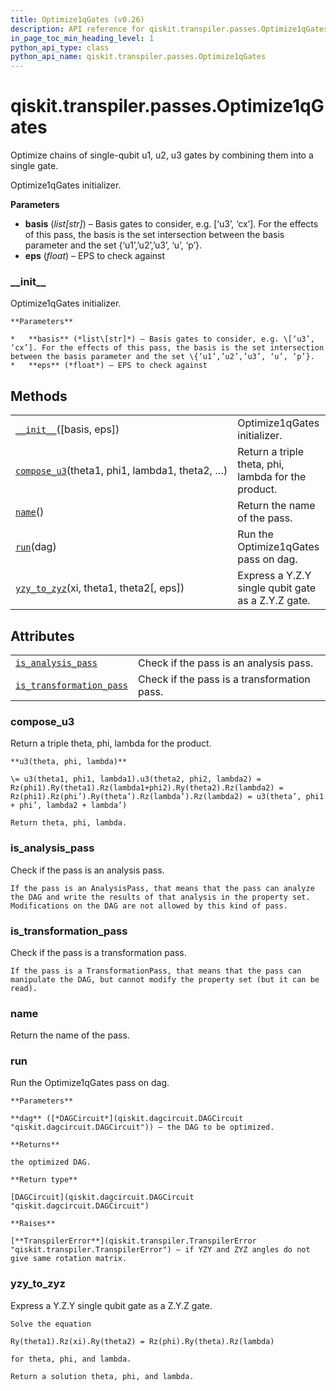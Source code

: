 ```yaml
---
title: Optimize1qGates (v0.26)
description: API reference for qiskit.transpiler.passes.Optimize1qGates in qiskit v0.26
in_page_toc_min_heading_level: 1
python_api_type: class
python_api_name: qiskit.transpiler.passes.Optimize1qGates
---
```


<span id="qiskit-transpiler-passes-optimize1qgates" />

# qiskit.transpiler.passes.Optimize1qGates

<Class id="qiskit.transpiler.passes.Optimize1qGates" isDedicatedPage={true} github="https://github.com/qiskit/qiskit/tree/stable/0.17/qiskit/transpiler/passes/optimization/optimize_1q_gates.py" signature="Optimize1qGates(*args, **kwargs)" modifiers="class">
  Optimize chains of single-qubit u1, u2, u3 gates by combining them into a single gate.

  Optimize1qGates initializer.

  **Parameters**

  *   **basis** (*list\[str]*) – Basis gates to consider, e.g. \[‘u3’, ‘cx’]. For the effects of this pass, the basis is the set intersection between the basis parameter and the set \{‘u1’,’u2’,’u3’, ‘u’, ‘p’}.
  *   **eps** (*float*) – EPS to check against

  ### \_\_init\_\_

  <Function id="qiskit.transpiler.passes.Optimize1qGates.__init__" signature="__init__(basis=None, eps=1e-15)">
    Optimize1qGates initializer.

    **Parameters**

    *   **basis** (*list\[str]*) – Basis gates to consider, e.g. \[‘u3’, ‘cx’]. For the effects of this pass, the basis is the set intersection between the basis parameter and the set \{‘u1’,’u2’,’u3’, ‘u’, ‘p’}.
    *   **eps** (*float*) – EPS to check against
  </Function>

  ## Methods

  |                                                                                                                                                              |                                                     |
  | ------------------------------------------------------------------------------------------------------------------------------------------------------------ | --------------------------------------------------- |
  | [`__init__`](#qiskit.transpiler.passes.Optimize1qGates.__init__ "qiskit.transpiler.passes.Optimize1qGates.__init__")(\[basis, eps])                          | Optimize1qGates initializer.                        |
  | [`compose_u3`](#qiskit.transpiler.passes.Optimize1qGates.compose_u3 "qiskit.transpiler.passes.Optimize1qGates.compose_u3")(theta1, phi1, lambda1, theta2, …) | Return a triple theta, phi, lambda for the product. |
  | [`name`](#qiskit.transpiler.passes.Optimize1qGates.name "qiskit.transpiler.passes.Optimize1qGates.name")()                                                   | Return the name of the pass.                        |
  | [`run`](#qiskit.transpiler.passes.Optimize1qGates.run "qiskit.transpiler.passes.Optimize1qGates.run")(dag)                                                   | Run the Optimize1qGates pass on dag.                |
  | [`yzy_to_zyz`](#qiskit.transpiler.passes.Optimize1qGates.yzy_to_zyz "qiskit.transpiler.passes.Optimize1qGates.yzy_to_zyz")(xi, theta1, theta2\[, eps])       | Express a Y.Z.Y single qubit gate as a Z.Y.Z gate.  |

  ## Attributes

  |                                                                                                                                                                |                                             |
  | -------------------------------------------------------------------------------------------------------------------------------------------------------------- | ------------------------------------------- |
  | [`is_analysis_pass`](#qiskit.transpiler.passes.Optimize1qGates.is_analysis_pass "qiskit.transpiler.passes.Optimize1qGates.is_analysis_pass")                   | Check if the pass is an analysis pass.      |
  | [`is_transformation_pass`](#qiskit.transpiler.passes.Optimize1qGates.is_transformation_pass "qiskit.transpiler.passes.Optimize1qGates.is_transformation_pass") | Check if the pass is a transformation pass. |

  ### compose\_u3

  <Function id="qiskit.transpiler.passes.Optimize1qGates.compose_u3" signature="compose_u3(theta1, phi1, lambda1, theta2, phi2, lambda2)" modifiers="static">
    Return a triple theta, phi, lambda for the product.

    **u3(theta, phi, lambda)**

    \= u3(theta1, phi1, lambda1).u3(theta2, phi2, lambda2) = Rz(phi1).Ry(theta1).Rz(lambda1+phi2).Ry(theta2).Rz(lambda2) = Rz(phi1).Rz(phi’).Ry(theta’).Rz(lambda’).Rz(lambda2) = u3(theta’, phi1 + phi’, lambda2 + lambda’)

    Return theta, phi, lambda.
  </Function>

  ### is\_analysis\_pass

  <Attribute id="qiskit.transpiler.passes.Optimize1qGates.is_analysis_pass">
    Check if the pass is an analysis pass.

    If the pass is an AnalysisPass, that means that the pass can analyze the DAG and write the results of that analysis in the property set. Modifications on the DAG are not allowed by this kind of pass.
  </Attribute>

  ### is\_transformation\_pass

  <Attribute id="qiskit.transpiler.passes.Optimize1qGates.is_transformation_pass">
    Check if the pass is a transformation pass.

    If the pass is a TransformationPass, that means that the pass can manipulate the DAG, but cannot modify the property set (but it can be read).
  </Attribute>

  ### name

  <Function id="qiskit.transpiler.passes.Optimize1qGates.name" signature="name()">
    Return the name of the pass.
  </Function>

  ### run

  <Function id="qiskit.transpiler.passes.Optimize1qGates.run" signature="run(dag)">
    Run the Optimize1qGates pass on dag.

    **Parameters**

    **dag** ([*DAGCircuit*](qiskit.dagcircuit.DAGCircuit "qiskit.dagcircuit.DAGCircuit")) – the DAG to be optimized.

    **Returns**

    the optimized DAG.

    **Return type**

    [DAGCircuit](qiskit.dagcircuit.DAGCircuit "qiskit.dagcircuit.DAGCircuit")

    **Raises**

    [**TranspilerError**](qiskit.transpiler.TranspilerError "qiskit.transpiler.TranspilerError") – if YZY and ZYZ angles do not give same rotation matrix.
  </Function>

  ### yzy\_to\_zyz

  <Function id="qiskit.transpiler.passes.Optimize1qGates.yzy_to_zyz" signature="yzy_to_zyz(xi, theta1, theta2, eps=1e-09)" modifiers="static">
    Express a Y.Z.Y single qubit gate as a Z.Y.Z gate.

    Solve the equation

$$
$$

    Ry(theta1).Rz(xi).Ry(theta2) = Rz(phi).Ry(theta).Rz(lambda)

    for theta, phi, and lambda.

    Return a solution theta, phi, and lambda.
  </Function>
</Class>

